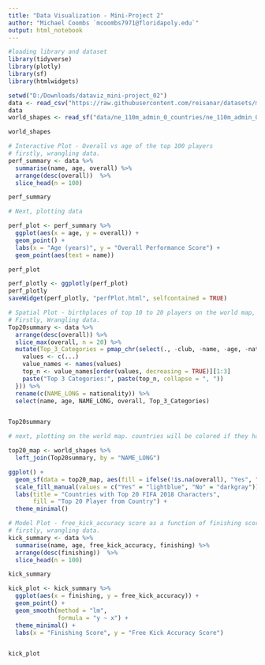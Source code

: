 ```yaml
---
title: "Data Visualization - Mini-Project 2"
author: "Michael Coombs `mcoombs7971@floridapoly.edu`"
output: html_notebook
---
```


```r
#loading library and dataset
library(tidyverse)
library(plotly)
library(sf)
library(htmlwidgets)

setwd("D:/Downloads/dataviz_mini-project_02")
data <- read_csv("https://raw.githubusercontent.com/reisanar/datasets/master/fifa18.csv")
data
world_shapes <- read_sf("data/ne_110m_admin_0_countries/ne_110m_admin_0_countries.shp")

world_shapes

```

```r
# Interactive Plot - Overall vs age of the top 100 players
# firstly, wrangling data.
perf_summary <- data %>%
  summarise(name, age, overall) %>%
  arrange(desc(overall))  %>%
  slice_head(n = 100)

perf_summary

# Next, plotting data

perf_plot <- perf_summary %>%
  ggplot(aes(x = age, y = overall)) +
  geom_point() +
  labs(x = "Age (years)", y = "Overall Performance Score") +
  geom_point(aes(text = name))

perf_plot

perf_plotly <- ggplotly(perf_plot)
perf_plotly
saveWidget(perf_plotly, "perfPlot.html", selfcontained = TRUE)
```

```r
# Spatial Plot - birthplaces of top 10 to 20 players on the world map, along with top 3 best stats.
# Firstly, Wrangling data.
Top20summary <- data %>%
  arrange(desc(overall)) %>%
  slice_max(overall, n = 20) %>%
  mutate(Top_3_Categories = pmap_chr(select(., -club, -name, -age, -nationality, -overall), function(...) {
    values <- c(...)
    value_names <- names(values)
    top_n <- value_names[order(values, decreasing = TRUE)][1:3]
    paste("Top 3 Categories:", paste(top_n, collapse = ", "))
  })) %>%
  rename(c(NAME_LONG = nationality)) %>%
  select(name, age, NAME_LONG, overall, Top_3_Categories)


Top20summary

# next, plotting on the world map. countries will be colored if they have a top 20 player of that nationality.

top20_map <- world_shapes %>%
  left_join(Top20summary, by = "NAME_LONG") 

ggplot() +
  geom_sf(data = top20_map, aes(fill = ifelse(!is.na(overall), "Yes", "No"))) +
  scale_fill_manual(values = c("Yes" = "lightblue", "No" = "darkgray")) +
  labs(title = "Countries with Top 20 FIFA 2018 Characters",
       fill = "Top 20 Player from Country") +
  theme_minimal() 


```

```r
# Model Plot - free_kick_accuracy score as a function of finishing score for top 100 players.
# firstly, wrangling data.
kick_summary <- data %>%
  summarise(name, age, free_kick_accuracy, finishing) %>%
  arrange(desc(finishing))  %>%
  slice_head(n = 100)

kick_summary

kick_plot <- kick_summary %>%
  ggplot(aes(x = finishing, y = free_kick_accuracy)) +
  geom_point() +
  geom_smooth(method = "lm", 
              formula = "y ~ x") + 
  theme_minimal() +
  labs(x = "Finishing Score", y = "Free Kick Accuracy Score")


kick_plot


```